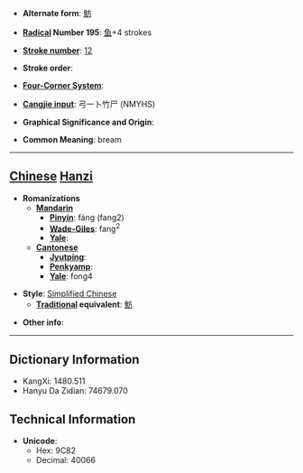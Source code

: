 * '''Alternate form''': [[魴]]

* '''[[Wiktionary:Chinese radical index| Radical]] Number 195''': [[Wiktionary:Chinese radical index 鱼|鱼]]+4 strokes

* '''[[Wiktionary:Chinese total strokes index|Stroke number]]''': [[Wiktionary:Chinese total strokes index 12|12]]

* '''Stroke order''': 

* '''[[Wiktionary:Chinese four corner index|Four-Corner System]]''': 

* '''[[Wiktionary:Chinese Cangjie index|Cangjie input]]''': 弓一卜竹尸 (NMYHS)

* '''Graphical Significance and Origin''': 

* '''Common Meaning''': bream

----

== [[Chinese]] [[Hanzi]] ==

* '''Romanizations'''
** '''[[Mandarin]]'''
*** '''[[Pinyin]]''': fáng (fang2)
*** '''[[Wade-Giles]]''': fang<sup>2</sup>
*** '''[[Yale]]''': 
** '''[[Cantonese]]'''
*** '''[[Jyutping]]''':
*** '''[[Penkyamp]]''': 
*** '''[[Yale]]''': fong4

* '''Style''': [[Simplified Chinese]] 
** '''[[Traditional Chinese|Traditional]] equivalent''': [[魴]]

* '''Other info''': 

----

== Dictionary Information ==

* KangXi: 1480.511
* Hanyu Da Zidian: 74679.070

== Technical Information ==

* '''Unicode''':
** Hex: 9C82
** Decimal: 40066